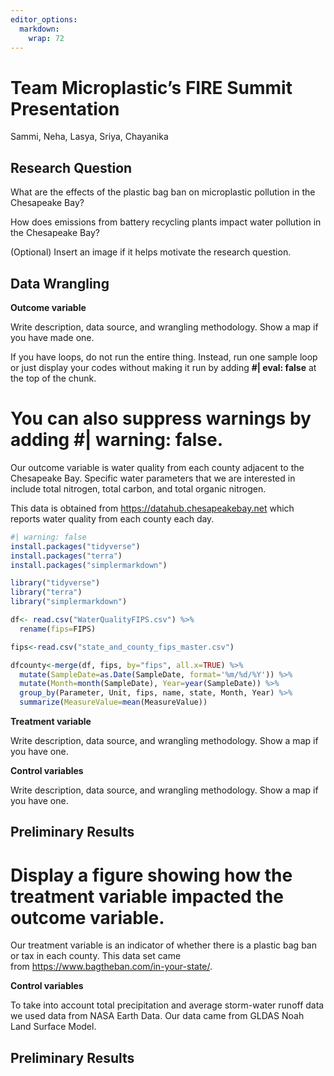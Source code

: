 ```yaml
---
editor_options: 
  markdown: 
    wrap: 72
---
```


# Team Microplastic's FIRE Summit Presentation

Sammi, Neha, Lasya, Sriya, Chayanika

## Research Question

What are the effects of the plastic bag ban on microplastic pollution in
the Chesapeake Bay?

How does emissions from battery recycling plants impact water pollution
in the Chesapeake Bay?

(Optional) Insert an image if it helps motivate the research question.

## Data Wrangling

**Outcome variable**

Write description, data source, and wrangling methodology. Show a map if
you have made one.

If you have loops, do not run the entire thing. Instead, run one sample
loop or just display your codes without making it run by adding **#\|
eval: false** at the top of the chunk.

# You can also suppress warnings by adding **#\| warning: false**.

Our outcome variable is water quality from each county adjacent to the
Chesapeake Bay. Specific water parameters that we are interested in
include total nitrogen, total carbon, and total organic nitrogen.

This data is obtained from
[https://datahub.chesapeakebay.net](https://datahub.chesapeakebay.net/)
which reports water quality from each county each day.

```r
#| warning: false
install.packages("tidyverse")
install.packages("terra")
install.packages("simplermarkdown")

library("tidyverse")
library("terra")
library("simplermarkdown")

df<- read.csv("WaterQualityFIPS.csv") %>%
  rename(fips=FIPS)

fips<-read.csv("state_and_county_fips_master.csv")

dfcounty<-merge(df, fips, by="fips", all.x=TRUE) %>%
  mutate(SampleDate=as.Date(SampleDate, format='%m/%d/%Y')) %>%
  mutate(Month=month(SampleDate), Year=year(SampleDate)) %>%
  group_by(Parameter, Unit, fips, name, state, Month, Year) %>%
  summarize(MeasureValue=mean(MeasureValue))
```

**Treatment variable**

Write description, data source, and wrangling methodology. Show a map if
you have one.

**Control variables**

Write description, data source, and wrangling methodology. Show a map if
you have one.

## Preliminary Results

# Display a figure showing how the treatment variable impacted the outcome variable.

Our treatment variable is an indicator of whether there is a plastic bag
ban or tax in each county. This data set came
from <https://www.bagtheban.com/in-your-state/>.

**Control variables**

To take into account total precipitation and average storm-water runoff
data we used data from NASA Earth Data. Our data came from GLDAS Noah
Land Surface Model.

## Preliminary Results
